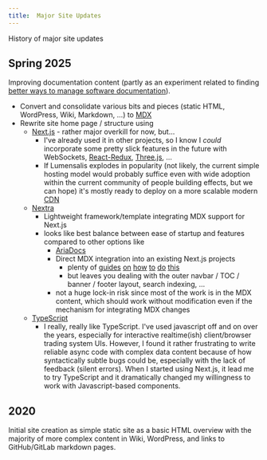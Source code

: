 ```yaml
---
title:  Major Site Updates
---
```


History of major site updates

## Spring 2025

Improving documentation content (partly as an experiment related to finding 
[better ways to manage software documentation](Topics/SoftwareDevelopment/WritingDocumentation)).
  
  - Convert and consolidate various bits and pieces (static HTML, WordPress, Wiki,
      Markdown, ...) to [MDX](https://mdxjs.com/)
  - Rewrite site home page / structure using
    - [Next.js](https://nextjs.org/) - rather major overkill for now, but...
       - I've already used it in other projects, so I know I _could_ incorporate 
         some pretty slick features in the future with WebSockets,
         [React-Redux](https://react-redux.js.org/), [Three.js](), ...
       - If Lumensalis explodes in popularity (not likely, the current simple
         hosting model would probably suffice even with wide adoption within
         the current community of people building effects, but we can hope) 
         it's mostly ready to deploy on a more scalable modern [CDN](https://en.wikipedia.org/wiki/Content_delivery_network)
    - [Nextra](https://nextra.site/)
      - Lightweight framework/template integrating MDX support for Next.js
      - looks like best balance between ease of startup and features compared to other options like
        - [AriaDocs](https://vercel.com/templates/documentation/documentation-template)
        - Direct MDX integration into an existing Next.js projects
           - plenty of [guides](https://nextjs.org/docs/pages/guides/mdx) [on](https://dev.to/nitinfab/getting-started-with-mdx-in-nextjs-a-practical-guide-30hf)
             [how](https://www.dhiwise.com/post/comprehensive-guide-to-using-next-mdx-remote-in-nextjs) [to](https://www.telerik.com/blogs/advanced-content-creation-mdx-next-js-14)
            [do](https://www.geeksforgeeks.org/reactjs/mdx-in-next-js/) [this](https://spacejelly.dev/posts/mdx-in-nextjs) 
           - but leaves you dealing with the outer navbar / TOC / banner / footer layout, search indexing, ...
        - not a huge lock-in risk since most of the work is in the MDX
          content, which should work without modification even if the mechanism
          for integrating MDX changes
    - [TypeScript](https://www.typescriptlang.org/)
      - I really, really like TypeScript.  I've used javascript off and on 
        over the years, especially for interactive 
        realtime(ish) client/browser trading system UIs.  However, I found it rather
        frustrating to write reliable async code with complex data content 
        because of how syntactically subtle bugs could be, especially with
        the lack of feedback (silent errors).  When I started using Next.js, 
        it lead me to try TypeScript and it dramatically changed my willingness
        to work with Javascript-based components.


## 2020

Initial site creation as simple static site as a basic HTML overview with 
the majority of more complex content in Wiki, WordPress, and links to 
GitHub/GitLab markdown pages.
